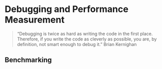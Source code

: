 

# Debugging and Performance Measurement

> “Debugging is twice as hard as writing the code in the first place. Therefore, if you write the code as cleverly as possible, you are, by definition, not smart enough to debug it.” Brian Kernighan

## Benchmarking {#sec-benchmarking}